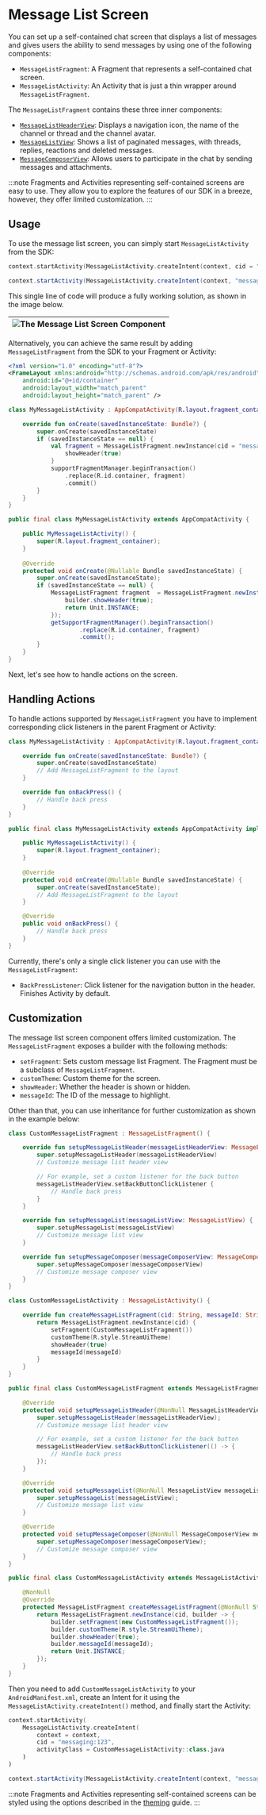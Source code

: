 
# Message List Screen

You can set up a self-contained chat screen that displays a list of messages and gives users the ability to send messages by using one of the following components:

* `MessageListFragment`: A Fragment that represents a self-contained chat screen.
* `MessageListActivity`: An Activity that is just a thin wrapper around `MessageListFragment`.

The `MessageListFragment` contains these three inner components:

* [`MessageListHeaderView`](03-message-list-header.mdx): Displays a navigation icon, the name of the channel or thread and the channel avatar.
* [`MessageListView`](02-message-list.mdx): Shows a list of paginated messages, with threads, replies, reactions and deleted messages.
* [`MessageComposerView`](04-message-composer.mdx): Allows users to participate in the chat by sending messages and attachments.

:::note
Fragments and Activities representing self-contained screens are easy to use. They allow you to explore the features of our SDK in a breeze, however, they offer limited customization.
:::

## Usage

To use the message list screen, you can simply start `MessageListActivity` from the SDK:

<Tabs>
<TabItem value="kotlin" label="Kotlin">

```kotlin
context.startActivity(MessageListActivity.createIntent(context, cid = "messaging:123"))
```
</TabItem>

<TabItem value="java" label="Java">

```java
context.startActivity(MessageListActivity.createIntent(context, "messaging:123"));
```
</TabItem>
</Tabs>

This single line of code will produce a fully working solution, as shown in the image below.

|![The Message List Screen Component](../../assets/message_list_screen.png)|
|---|

Alternatively, you can achieve the same result by adding `MessageListFragment` from the SDK to your Fragment or Activity:

```xml
<?xml version="1.0" encoding="utf-8"?>
<FrameLayout xmlns:android="http://schemas.android.com/apk/res/android"
    android:id="@+id/container"
    android:layout_width="match_parent"
    android:layout_height="match_parent" />
```

<Tabs>
<TabItem value="kotlin" label="Kotlin">

```kotlin
class MyMessageListActivity : AppCompatActivity(R.layout.fragment_container) {

    override fun onCreate(savedInstanceState: Bundle?) {
        super.onCreate(savedInstanceState)
        if (savedInstanceState == null) {
            val fragment = MessageListFragment.newInstance(cid = "messaging:123") {
                showHeader(true)
            }
            supportFragmentManager.beginTransaction()
                .replace(R.id.container, fragment)
                .commit()
        }
    }
}
```
</TabItem>

<TabItem value="java" label="Java">

```java
public final class MyMessageListActivity extends AppCompatActivity {

    public MyMessageListActivity() {
        super(R.layout.fragment_container);
    }
    
    @Override
    protected void onCreate(@Nullable Bundle savedInstanceState) {
        super.onCreate(savedInstanceState);
        if (savedInstanceState == null) {
            MessageListFragment fragment  = MessageListFragment.newInstance("messaging:123", builder -> {
                builder.showHeader(true);
                return Unit.INSTANCE;
            });
            getSupportFragmentManager().beginTransaction()
                    .replace(R.id.container, fragment)
                    .commit();
        }
    }
}
```
</TabItem>
</Tabs>

Next, let's see how to handle actions on the screen.

## Handling Actions

To handle actions supported by `MessageListFragment` you have to implement corresponding click listeners in the parent Fragment or Activity:

<Tabs>
<TabItem value="kotlin" label="Kotlin">

```kotlin
class MyMessageListActivity : AppCompatActivity(R.layout.fragment_container), MessageListFragment.BackPressListener {

    override fun onCreate(savedInstanceState: Bundle?) {
        super.onCreate(savedInstanceState)
        // Add MessageListFragment to the layout
    }

    override fun onBackPress() {
        // Handle back press
    }
}
```
</TabItem>

<TabItem value="java" label="Java">

```java
public final class MyMessageListActivity extends AppCompatActivity implements MessageListFragment.BackPressListener {

    public MyMessageListActivity() {
        super(R.layout.fragment_container);
    }
    
    @Override
    protected void onCreate(@Nullable Bundle savedInstanceState) {
        super.onCreate(savedInstanceState);
        // Add MessageListFragment to the layout
    }

    @Override
    public void onBackPress() {
        // Handle back press
    }
}
```
</TabItem>
</Tabs>

Currently, there's only a single click listener you can use with the `MessageListFragment`:

* `BackPressListener`: Click listener for the navigation button in the header. Finishes Activity by default.

## Customization

The message list screen component offers limited customization. The `MessageListFragment` exposes a builder with the following methods:

* `setFragment`: Sets custom message list Fragment. The Fragment must be a subclass of `MessageListFragment`.
* `customTheme`: Custom theme for the screen.
* `showHeader`: Whether the header is shown or hidden.
* `messageId`: The ID of the message to highlight.

Other than that, you can use inheritance for further customization as shown in the example below:

<Tabs>
<TabItem value="kotlin" label="Kotlin">

```kotlin
class CustomMessageListFragment : MessageListFragment() {

    override fun setupMessageListHeader(messageListHeaderView: MessageListHeaderView) {
        super.setupMessageListHeader(messageListHeaderView)
        // Customize message list header view

        // For example, set a custom listener for the back button
        messageListHeaderView.setBackButtonClickListener {
            // Handle back press
        }
    }

    override fun setupMessageList(messageListView: MessageListView) {
        super.setupMessageList(messageListView)
        // Customize message list view
    }

    override fun setupMessageComposer(messageComposerView: MessageComposerView) {
        super.setupMessageComposer(messageComposerView)
        // Customize message composer view
    }
}

class CustomMessageListActivity : MessageListActivity() {

    override fun createMessageListFragment(cid: String, messageId: String?): MessageListFragment {
        return MessageListFragment.newInstance(cid) {
            setFragment(CustomMessageListFragment())
            customTheme(R.style.StreamUiTheme)
            showHeader(true)
            messageId(messageId)
        }
    }
}
```
</TabItem>

<TabItem value="java" label="Java">

```java
public final class CustomMessageListFragment extends MessageListFragment {

    @Override
    protected void setupMessageListHeader(@NonNull MessageListHeaderView messageListHeaderView) {
        super.setupMessageListHeader(messageListHeaderView);
        // Customize message list header view

        // For example, set a custom listener for the back button
        messageListHeaderView.setBackButtonClickListener(() -> {
            // Handle back press
        });
    }

    @Override
    protected void setupMessageList(@NonNull MessageListView messageListView) {
        super.setupMessageList(messageListView);
        // Customize message list view
    }

    @Override
    protected void setupMessageComposer(@NonNull MessageComposerView messageComposerView) {
        super.setupMessageComposer(messageComposerView);
        // Customize message composer view
    }
}

public final class CustomMessageListActivity extends MessageListActivity {

    @NonNull
    @Override
    protected MessageListFragment createMessageListFragment(@NonNull String cid, @Nullable String messageId) {
        return MessageListFragment.newInstance(cid, builder -> {
            builder.setFragment(new CustomMessageListFragment());
            builder.customTheme(R.style.StreamUiTheme);
            builder.showHeader(true);
            builder.messageId(messageId);
            return Unit.INSTANCE;
        });
    }
}
```
</TabItem>
</Tabs>

Then you need to add `CustomMessageListActivity` to your `AndroidManifest.xml`, create an Intent for it using the `MessageListActivity.createIntent()` method, and finally start the Activity:

<Tabs>
<TabItem value="kotlin" label="Kotlin">

```kotlin
context.startActivity(
    MessageListActivity.createIntent(
        context = context,
        cid = "messaging:123",
        activityClass = CustomMessageListActivity::class.java
    )
)
```
</TabItem>

<TabItem value="java" label="Java">

```java
context.startActivity(MessageListActivity.createIntent(context, "messaging:123", null, CustomMessageListActivity.class));
```
</TabItem>
</Tabs>

:::note
Fragments and Activities representing self-contained screens can be styled using the options described in the [theming](../02-general-customization/01-theming.mdx) guide.
:::
